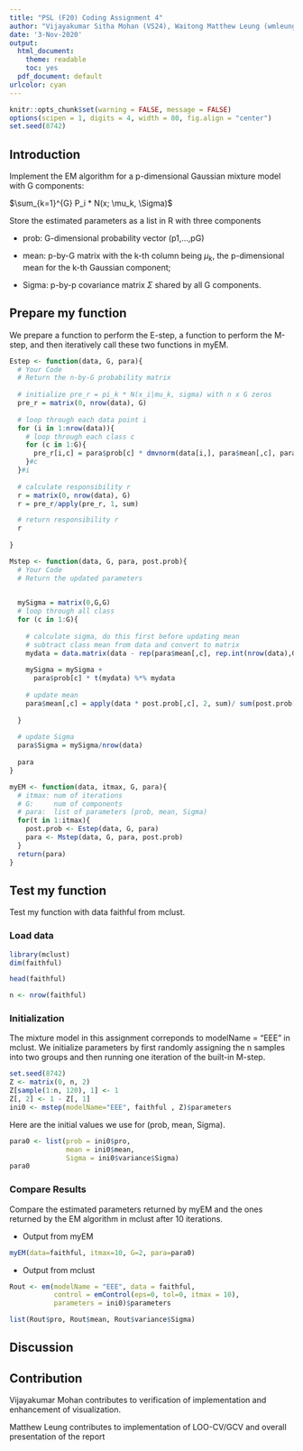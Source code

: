```yaml
---
title: "PSL (F20) Coding Assignment 4"
author: "Vijayakumar Sitha Mohan (VS24), Waitong Matthew Leung (wmleung2)"
date: '3-Nov-2020'
output:
  html_document: 
    theme: readable
    toc: yes
  pdf_document: default
urlcolor: cyan
---
```



```r
knitr::opts_chunk$set(warning = FALSE, message = FALSE)
options(scipen = 1, digits = 4, width = 80, fig.align = "center")
set.seed(8742)
```

## Introduction

Implement the EM algorithm for a p-dimensional Gaussian mixture model with G components:

$\sum_{k=1}^{G} P_i * N(x; \mu_k, \Sigma)$

Store the estimated parameters as a list in R with three components

- prob: G-dimensional probability vector (p1,...,pG)

- mean: p-by-G matrix with the k-th column being $\mu_k$, the p-dimensional mean for the
k-th Gaussian component;

- Sigma: p-by-p covariance matrix $\Sigma$ shared by all G components.


## Prepare my function

We prepare a function to perform the E-step, a function to perform the M-step, and then iteratively call these two functions in myEM.


```r



Estep <- function(data, G, para){
  # Your Code
  # Return the n-by-G probability matrix
  
  # initialize pre_r = pi_k * N(x_i|mu_k, sigma) with n x G zeros
  pre_r = matrix(0, nrow(data), G)
  
  # loop through each data point i
  for (i in 1:nrow(data)){
    # loop through each class c
    for (c in 1:G){
      pre_r[i,c] = para$prob[c] * dmvnorm(data[i,], para$mean[,c], para$Sigma)
    }#c      
  }#i
  
  # calculate responsibility r
  r = matrix(0, nrow(data), G)
  r = pre_r/apply(pre_r, 1, sum)

  # return responsibility r
  r
  
}

Mstep <- function(data, G, para, post.prob){ 
  # Your Code
  # Return the updated parameters
  

  mySigma = matrix(0,G,G)
  # loop through all class
  for (c in 1:G){
    
    # calculate sigma, do this first before updating mean
    # subtract class mean from data and convert to matrix
    mydata = data.matrix(data - rep(para$mean[,c], rep.int(nrow(data),G)))
    
    mySigma = mySigma + 
      para$prob[c] * t(mydata) %*% mydata
    
    # update mean
    para$mean[,c] = apply(data * post.prob[,c], 2, sum)/ sum(post.prob[,c])
    
  } 
  
  # update Sigma
  para$Sigma = mySigma/nrow(data)
  
  para  
}

myEM <- function(data, itmax, G, para){
  # itmax: num of iterations
  # G:     num of components
  # para:  list of parameters (prob, mean, Sigma)
  for(t in 1:itmax){
    post.prob <- Estep(data, G, para)
    para <- Mstep(data, G, para, post.prob)
  }
  return(para)
}


```



## Test my function

Test my function with data faithful from mclust.


### Load data

```r

library(mclust)
dim(faithful)


```


```r
head(faithful)

```

```r
n <- nrow(faithful)

```


### Initialization

The mixture model in this assignment correponds to modelName = "EEE" in mclust. We initialize parameters by first randomly assigning the n samples into two groups and then running one iteration of the built-in M-step.

```r

set.seed(8742)
Z <- matrix(0, n, 2) 
Z[sample(1:n, 120), 1] <- 1 
Z[, 2] <- 1 - Z[, 1]
ini0 <- mstep(modelName="EEE", faithful , Z)$parameters

```

Here are the initial values we use for (prob, mean, Sigma).


```r

para0 <- list(prob = ini0$pro, 
              mean = ini0$mean, 
              Sigma = ini0$variance$Sigma)
para0

```



### Compare Results

Compare the estimated parameters returned by myEM and the ones returned by the EM algorithm in mclust after 10 iterations.

- Output from myEM


```r

myEM(data=faithful, itmax=10, G=2, para=para0)

```


- Output from mclust


```r

Rout <- em(modelName = "EEE", data = faithful,
           control = emControl(eps=0, tol=0, itmax = 10), 
           parameters = ini0)$parameters

list(Rout$pro, Rout$mean, Rout$variance$Sigma)

```



## Discussion



## Contribution

Vijayakumar Mohan contributes to verification of implementation and enhancement of visualization.

Matthew Leung contributes to implementation of LOO-CV/GCV and overall presentation of the report
